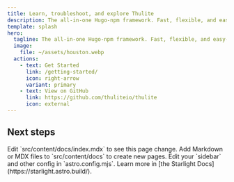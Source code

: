 ```yaml
---
title: Learn, troubleshoot, and explore Thulite
description: The all-in-one Hugo-npm framework. Fast, flexible, and easy-to-use.
template: splash
hero:
  tagline: The all-in-one Hugo-npm framework. Fast, flexible, and easy-to-use.
  image:
    file: ~/assets/houston.webp
  actions:
    - text: Get Started
      link: /getting-started/
      icon: right-arrow
      variant: primary
    - text: View on GitHub
      link: https://github.com/thuliteio/thulite
      icon: external
---
```



## Next steps

<CardGrid stagger>
  <Card title="Update content" icon="pencil">
    Edit `src/content/docs/index.mdx` to see this page change.
  </Card>
  <Card title="Add new content" icon="add-document">
    Add Markdown or MDX files to `src/content/docs` to create new pages.
  </Card>
  <Card title="Configure your site" icon="setting">
    Edit your `sidebar` and other config in `astro.config.mjs`.
  </Card>
  <Card title="Read the docs" icon="open-book">
    Learn more in [the Starlight Docs](https://starlight.astro.build/).
  </Card>
</CardGrid>
